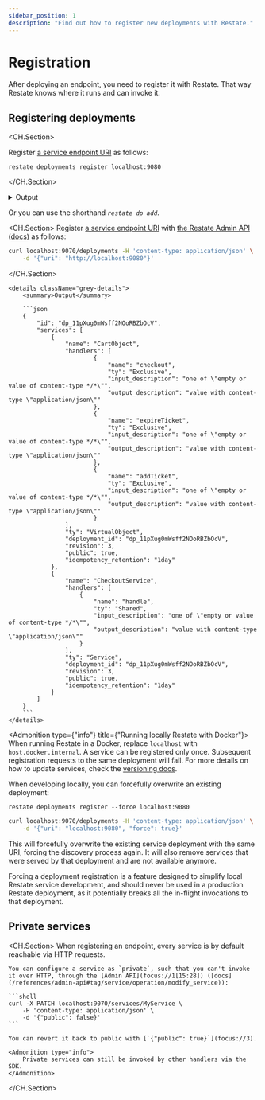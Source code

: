 ```yaml
---
sidebar_position: 1
description: "Find out how to register new deployments with Restate."
---
```



# Registration

After deploying an endpoint, you need to register it with Restate.
That way Restate knows where it runs and can invoke it.

## Registering deployments

<Tabs groupId="interface" queryString>
<TabItem value="cli" label="CLI">

<CH.Section>

Register [a service endpoint URI](focus://1[30:44]) as follows:

```shell
restate deployments register localhost:9080
```

</CH.Section>

<details className="grey-details">
    <summary>Output</summary>

    ```shell
    ❯ SERVICES THAT WILL BE ADDED:
    - CheckoutService
    Type: Service
    HANDLER  INPUT TYPE                                   OUTPUT TYPE
    handle   one of "empty or value of content-type */*"  value with content-type "application/json"

    - CartObject
    Type: VirtualObject ⬅️ 🚶🚶🚶
    HANDLER       INPUT TYPE                                   OUTPUT TYPE
    addTicket     one of "empty or value of content-type */*"  value with content-type "application/json"
    expireTicket  one of "empty or value of content-type */*"  value with content-type "application/json"
    checkout      one of "empty or value of content-type */*"  value with content-type "application/json"

    - TicketObject
    Type: VirtualObject ⬅️ 🚶🚶🚶
    HANDLER     INPUT TYPE                                   OUTPUT TYPE
    reserve     one of "empty or value of content-type */*"  value with content-type "application/json"
    markAsSold  one of "empty or value of content-type */*"  value with content-type "application/json"
    unreserve   one of "empty or value of content-type */*"  value with content-type "application/json"


    ✔ Are you sure you want to apply those changes? · yes
    ✅ DEPLOYMENT:
    SERVICE          REV
    TicketObject     1
    CheckoutService  1
    CartObject       1
    ```
</details>

Or you can use the shorthand _`restate dp add`_.

</TabItem>
<TabItem value="curl" label="curl">

<CH.Section>
Register [a service endpoint URI](focus://1[72:99]) with [the Restate Admin API](focus://1[5:19]) ([docs](/references/admin-api#tag/deployment/operation/create_deployment)) as follows:

```bash
curl localhost:9070/deployments -H 'content-type: application/json' \
    -d '{"uri": "http://localhost:9080"}'
```

</CH.Section>

    <details className="grey-details">
        <summary>Output</summary>

        ```json
        {
            "id": "dp_11pXug0mWsff2NOoRBZbOcV",
            "services": [
                {
                    "name": "CartObject",
                    "handlers": [
                            {
                                "name": "checkout",
                                "ty": "Exclusive",
                                "input_description": "one of \"empty or value of content-type */*\"",
                                "output_description": "value with content-type \"application/json\""
                            },
                            {
                                "name": "expireTicket",
                                "ty": "Exclusive",
                                "input_description": "one of \"empty or value of content-type */*\"",
                                "output_description": "value with content-type \"application/json\""
                            },
                            {
                                "name": "addTicket",
                                "ty": "Exclusive",
                                "input_description": "one of \"empty or value of content-type */*\"",
                                "output_description": "value with content-type \"application/json\""
                            }
                    ],
                    "ty": "VirtualObject",
                    "deployment_id": "dp_11pXug0mWsff2NOoRBZbOcV",
                    "revision": 3,
                    "public": true,
                    "idempotency_retention": "1day"
                },
                {
                    "name": "CheckoutService",
                    "handlers": [
                        {
                            "name": "handle",
                            "ty": "Shared",
                            "input_description": "one of \"empty or value of content-type */*\"",
                            "output_description": "value with content-type \"application/json\""
                        }
                    ],
                    "ty": "Service",
                    "deployment_id": "dp_11pXug0mWsff2NOoRBZbOcV",
                    "revision": 3,
                    "public": true,
                    "idempotency_retention": "1day"
                }
            ]
        }
        ```
    </details>
</TabItem>
</Tabs>

<Admonition type={"info"} title={"Running locally Restate with Docker"}>
When running Restate in a Docker, replace `localhost` with `host.docker.internal`.
</Admonition>
<Admonition type="info" title="Updating services">
A service can be registered only once. Subsequent registration requests to the same deployment will fail. For more details on how to update services, check the [versioning docs](/operate/versioning).
</Admonition>

When developing locally, you can forcefully overwrite an existing deployment:

<Tabs groupId="interface" queryString>
<TabItem value="cli" label="CLI">

```shell
restate deployments register --force localhost:9080
```

</TabItem>
<TabItem value="curl" label="curl">

```bash
curl localhost:9070/deployments -H 'content-type: application/json' \
    -d '{"uri": "localhost:9080", "force": true}'
```

</TabItem>
</Tabs>


This will forcefully overwrite the existing service deployment with the same URI, forcing the discovery process again. It will also remove services that were served by that deployment and are not available anymore.

<Admonition type="warning">
Forcing a deployment registration is a feature designed to simplify local Restate service development, and should never be used in a production Restate deployment, as it potentially breaks all the in-flight invocations to that deployment.
</Admonition>

## Private services
<CH.Section>
    When registering an endpoint, every service is by default reachable via HTTP requests.

    You can configure a service as `private`, such that you can't invoke it over HTTP, through the [Admin API](focus://1[15:28]) ([docs](/references/admin-api#tag/service/operation/modify_service)):

    ```shell
    curl -X PATCH localhost:9070/services/MyService \
        -H 'content-type: application/json' \
        -d '{"public": false}'
    ```

    You can revert it back to public with [`{"public": true}`](focus://3).

    <Admonition type="info">
        Private services can still be invoked by other handlers via the SDK.
    </Admonition>

</CH.Section>
